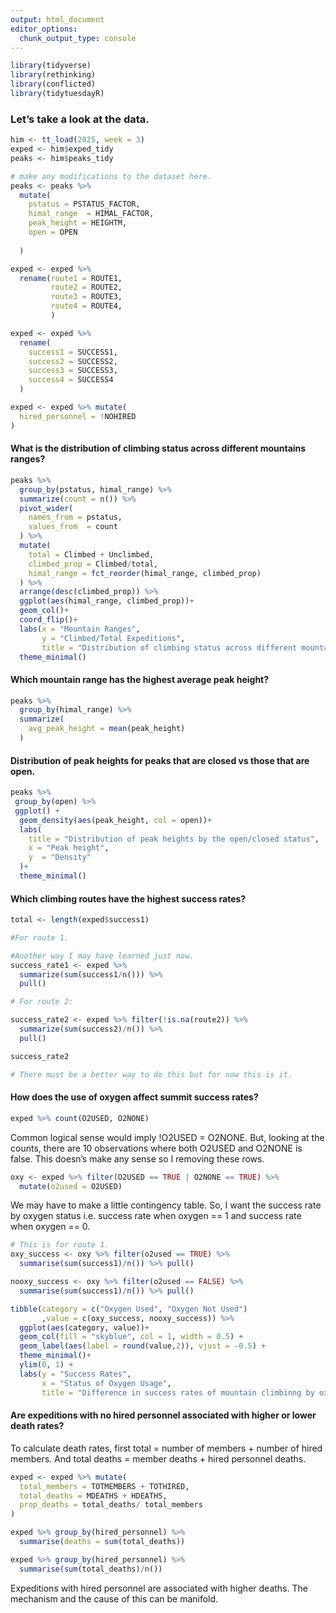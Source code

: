 ```yaml
---
output: html_document
editor_options: 
  chunk_output_type: console
---
```

```r
library(tidyverse)
library(rethinking)
library(conflicted)
library(tidytuesdayR)

```

### Let's take a look at the data.

```r

him <- tt_load(2025, week = 3)
exped <- him$exped_tidy
peaks <- him$peaks_tidy

# make any modifications to the dataset here.
peaks <- peaks %>% 
  mutate(
    pstatus = PSTATUS_FACTOR,
    himal_range  = HIMAL_FACTOR,
    peak_height = HEIGHTM,
    open = OPEN
    
  )

exped <- exped %>% 
  rename(route1 = ROUTE1,
         route2 = ROUTE2,
         route3 = ROUTE3,
         route4 = ROUTE4,
         )

exped <- exped %>% 
  rename(
    success1 = SUCCESS1,
    success2 = SUCCESS2,
    success3 = SUCCESS3,
    success4 = SUCCESS4
  )

exped <- exped %>% mutate(
  hired_personnel = !NOHIRED
)
```

#### What is the distribution of climbing status across different mountains ranges?
```r
peaks %>% 
  group_by(pstatus, himal_range) %>% 
  summarize(count = n()) %>% 
  pivot_wider(
    names_from = pstatus,
    values_from  = count
  ) %>% 
  mutate(
    total = Climbed + Unclimbed,
    climbed_prop = Climbed/total,
    himal_range = fct_reorder(himal_range, climbed_prop)
  ) %>% 
  arrange(desc(climbed_prop)) %>% 
  ggplot(aes(himal_range, climbed_prop))+
  geom_col()+
  coord_flip()+
  labs(x = "Mountain Ranges",
       y = "Climbed/Total Expeditions",
       title = "Distribution of climbing status across different mountain ranges.")+
  theme_minimal()

```

#### Which mountain range has the highest average peak height?

```r

peaks %>% 
  group_by(himal_range) %>% 
  summarize(
    avg_peak_height = mean(peak_height)
  )
```

#### Distribution of peak heights for peaks that are closed vs those that are open.

```r
peaks %>% 
 group_by(open) %>% 
 ggplot() +
  geom_density(aes(peak_height, col = open))+
  labs(
    title = "Distribution of peak heights by the open/closed status",
    x = "Peak height",
    y  = "Density"
  )+
  theme_minimal()
```

#### Which climbing routes have the highest success rates?

```r

total <- length(exped$success1)

#For route 1.

#Another way I may have learned just now.
success_rate1 <- exped %>% 
  summarize(sum(success1/n())) %>% 
  pull()

# For route 2:

success_rate2 <- exped %>% filter(!is.na(route2)) %>% 
  summarize(sum(success2)/n()) %>% 
  pull()

success_rate2

# There must be a better way to do this but for now this is it.

```

#### How does the use of oxygen affect summit success rates?
```r
exped %>% count(O2USED, O2NONE)
```

Common logical sense would imply !O2USED = O2NONE. But, looking at the counts, there are 10 observations where both O2USED and O2NONE is false. This doesn's make any sense so I removing these rows.
```r
oxy <- exped %>% filter(O2USED == TRUE | O2NONE == TRUE) %>% 
  mutate(o2used = O2USED)

```
We may have to make a little contingency table. So, I want the success rate by oxygen status i.e. success rate when oxygen == 1 and success rate when oxygen  == 0.

```r
# This is for route 1.
oxy_success <- oxy %>% filter(o2used == TRUE) %>% 
  summarise(sum(success1)/n()) %>% pull()

nooxy_success <- oxy %>% filter(o2used == FALSE) %>% 
  summarise(sum(success1)/n()) %>% pull()

tibble(category = c("Oxygen Used", "Oxygen Not Used")
       ,value = c(oxy_success, nooxy_success)) %>% 
  ggplot(aes(category, value))+
  geom_col(fill = "skyblue", col = 1, width = 0.5) +
  geom_label(aes(label = round(value,2)), vjust = -0.5) + 
  theme_minimal()+
  ylim(0, 1) +
  labs(y = "Success Rates",
       x = "Status of Oxygen Usage",
       title = "Difference in success rates of mountain climbinng by oxygen usage.")


```

#### Are expeditions with no hired personnel associated with higher or lower death rates?
To calculate death rates, first total = number of members + number of hired members. And total deaths = member deaths + hired personnel deaths.
```r
exped <- exped %>% mutate(
  total_members = TOTMEMBERS + TOTHIRED,
  total_deaths = MDEATHS + HDEATHS,
  prop_deaths = total_deaths/ total_members
)

exped %>% group_by(hired_personnel) %>% 
  summarise(deaths = sum(total_deaths))

exped %>% group_by(hired_personnel) %>% 
  summarise(sum(total_deaths)/n())

```
Expeditions with hired personnel are associated with higher deaths. The mechanism and the cause of this can be manifold.
 